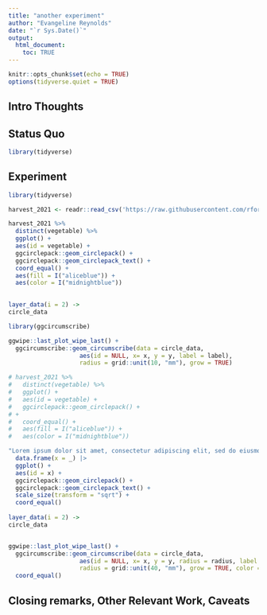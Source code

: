 ```yaml
---
title: "another experiment"
author: "Evangeline Reynolds"
date: "`r Sys.Date()`"
output: 
  html_document:
    toc: TRUE
---
```


```r
knitr::opts_chunk$set(echo = TRUE)
options(tidyverse.quiet = TRUE)
```




## Intro Thoughts


## Status Quo

```r
library(tidyverse)

```

## Experiment

```r
library(tidyverse)

harvest_2021 <- readr::read_csv('https://raw.githubusercontent.com/rfordatascience/tidytuesday/master/data/2024/2024-05-28/harvest_2021.csv')

harvest_2021 %>% 
  distinct(vegetable) %>% 
  ggplot() + 
  aes(id = vegetable) + 
  ggcirclepack::geom_circlepack() + 
  ggcirclepack::geom_circlepack_text() + 
  coord_equal() + 
  aes(fill = I("aliceblue")) + 
  aes(color = I("midnightblue"))
  

layer_data(i = 2) ->
circle_data

library(ggcircumscribe)

ggwipe::last_plot_wipe_last() +   
  ggcircumscribe::geom_circumscribe(data = circle_data, 
                    aes(id = NULL, x= x, y = y, label = label), 
                    radius = grid::unit(10, "mm"), grow = TRUE) 

# harvest_2021 %>% 
#   distinct(vegetable) %>% 
#   ggplot() + 
#   aes(id = vegetable) + 
#   ggcirclepack::geom_circlepack() + 
# + 
#   coord_equal() + 
#   aes(fill = I("aliceblue")) + 
#   aes(color = I("midnightblue"))

"Lorem ipsum dolor sit amet, consectetur adipiscing elit, sed do eiusmod tempor incididunt ut labore et dolore magna aliqua. Ut enim ad minim veniam, quis nostrud exercitation ullamco laboris nisi ut aliquip ex ea commodo consequat. Duis aute irure dolor in reprehenderit in voluptate velit esse cillum dolore eu fugiat nulla pariatur. Excepteur sint occaecat cupidatat non proident, sunt in culpa qui officia deserunt mollit anim id est laborum." |>
  data.frame(x = _) |>
  ggplot() + 
  aes(id = x) + 
  ggcirclepack::geom_circlepack() + 
  ggcirclepack::geom_circlepack_text() + 
  scale_size(transform = "sqrt") +
  coord_equal()
  
layer_data(i = 2) ->
circle_data


ggwipe::last_plot_wipe_last() +   
  ggcircumscribe::geom_circumscribe(data = circle_data, 
                    aes(id = NULL, x= x, y = y, radius = radius, label = label), 
                    radius = grid::unit(40, "mm"), grow = TRUE, color = "whitesmoke") +
  coord_equal()

```



## Closing remarks, Other Relevant Work, Caveats
